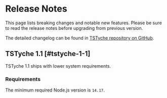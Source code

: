 
# Release Notes

This page lists breaking changes and notable new features. Please be sure to read the release notes before upgrading from previous version.

<Note>

The detailed changelog can be found in [TSTyche repository on GitHub](https://github.com/tstyche/tstyche/blob/main/RELEASES.md).

</Note>

## TSTyche 1.1  [#tstyche-1-1]

TSTyche 1.1 ships with lower system requirements.

### Requirements

The minimum required Node.js version is `14.17`.
